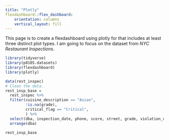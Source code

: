 ```yaml
---
title: "Plotly"
flexdashboard::flex_dashboard:
    orientation: columns
    vertical_layout: fill
---
```


This page is to create a flexdashboard using plotly for that includes at least three distinct plot types. I am going to focus on the dataset from _NYC Restaurant Inspections_.   

```r
library(tidyverse)
library(p8105.datasets)
library(flexdashboard)
library(plotly)
```

```r
data(rest_inspec)
# Clean the data. 
rest_insp_base = 
  rest_inspec %>% 
  filter(cuisine_description == "Asian", 
         !is.na(grade), 
         critical_flag == "Critical", 
         ) %>% 
  select(dba, inspection_date, phone, score, street, grade, violation_code) %>% 
  arrange(dba)

rest_insp_base 

```

